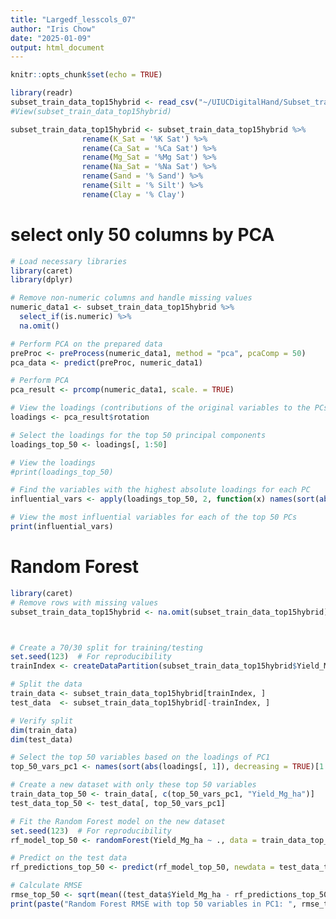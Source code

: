 ```yaml
---
title: "Largedf_lesscols_07"
author: "Iris Chow"
date: "2025-01-09"
output: html_document
---
```


```r
knitr::opts_chunk$set(echo = TRUE)
```



```r
library(readr)
subset_train_data_top15hybrid <- read_csv("~/UIUCDigitalHand/Subset_training_data/subset_train_data_top15hybrid.csv")
#View(subset_train_data_top15hybrid)
```
```r
subset_train_data_top15hybrid <- subset_train_data_top15hybrid %>%
                rename(K_Sat = '%K Sat') %>%
                rename(Ca_Sat = '%Ca Sat') %>%
                rename(Mg_Sat = '%Mg Sat') %>%
                rename(Na_Sat = '%Na Sat') %>%
                rename(Sand = '% Sand') %>%
                rename(Silt = '% Silt') %>%
                rename(Clay = '% Clay') 
```

# select only 50 columns by PCA

```r
# Load necessary libraries
library(caret)
library(dplyr)

```

```r
# Remove non-numeric columns and handle missing values
numeric_data1 <- subset_train_data_top15hybrid %>%
  select_if(is.numeric) %>%
  na.omit()

```

```r
# Perform PCA on the prepared data
preProc <- preProcess(numeric_data1, method = "pca", pcaComp = 50)
pca_data <- predict(preProc, numeric_data1)

```

```r
# Perform PCA
pca_result <- prcomp(numeric_data1, scale. = TRUE)

# View the loadings (contributions of the original variables to the PCs)
loadings <- pca_result$rotation

```

```r
# Select the loadings for the top 50 principal components
loadings_top_50 <- loadings[, 1:50]

# View the loadings
#print(loadings_top_50)

```

```r
# Find the variables with the highest absolute loadings for each PC
influential_vars <- apply(loadings_top_50, 2, function(x) names(sort(abs(x), decreasing = TRUE)[1:5]))

# View the most influential variables for each of the top 50 PCs
print(influential_vars)
```
# Random Forest

```r
library(caret)
# Remove rows with missing values
subset_train_data_top15hybrid <- na.omit(subset_train_data_top15hybrid)



# Create a 70/30 split for training/testing
set.seed(123)  # For reproducibility
trainIndex <- createDataPartition(subset_train_data_top15hybrid$Yield_Mg_ha, p = 0.7, list = FALSE, times = 1)

# Split the data
train_data <- subset_train_data_top15hybrid[trainIndex, ]
test_data  <- subset_train_data_top15hybrid[-trainIndex, ]

# Verify split
dim(train_data)
dim(test_data)
```


```r
# Select the top 50 variables based on the loadings of PC1
top_50_vars_pc1 <- names(sort(abs(loadings[, 1]), decreasing = TRUE)[1:50])

# Create a new dataset with only these top 50 variables
train_data_top_50 <- train_data[, c(top_50_vars_pc1, "Yield_Mg_ha")]
test_data_top_50 <- test_data[, top_50_vars_pc1]

# Fit the Random Forest model on the new dataset
set.seed(123)  # For reproducibility
rf_model_top_50 <- randomForest(Yield_Mg_ha ~ ., data = train_data_top_50, importance = TRUE)

# Predict on the test data
rf_predictions_top_50 <- predict(rf_model_top_50, newdata = test_data_top_50)

# Calculate RMSE
rmse_top_50 <- sqrt(mean((test_data$Yield_Mg_ha - rf_predictions_top_50)^2))
print(paste("Random Forest RMSE with top 50 variables in PC1: ", rmse_top_50))

```

